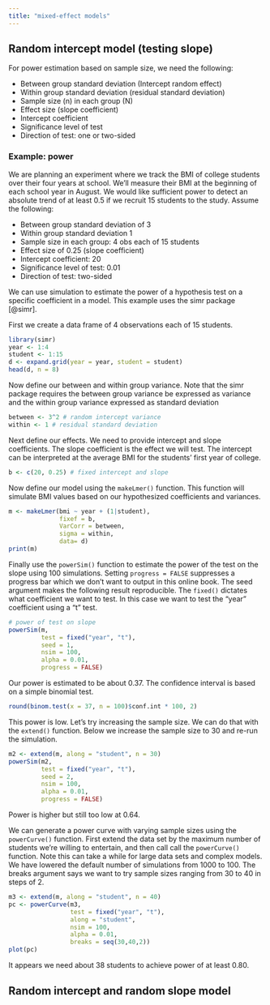 ```yaml
---
title: "mixed-effect models"
---
```


## Random intercept model (testing slope)

For power estimation based on sample size, we need the following:

- Between group standard deviation (Intercept random effect)
- Within group standard deviation (residual standard deviation)
- Sample size (n) in each group (N)
- Effect size (slope coefficient)
- Intercept coefficient
- Significance level of test
- Direction of test: one or two-sided

### Example: power

We are planning an experiment where we track the BMI of college students over their four years at school. We'll measure their BMI at the beginning of each school year in August. We would like sufficient power to detect an absolute trend of at least 0.5 if we recruit 15 students to the study. Assume the following:

- Between group standard deviation of 3
- Within group standard deviation 1
- Sample size in each group: 4 obs each of 15 students
- Effect size of 0.25 (slope coefficient)
- Intercept coefficient: 20
- Significance level of test: 0.01
- Direction of test: two-sided

We can use simulation to estimate the power of a hypothesis test on a specific coefficient in a model. This example uses the simr package [@simr].

First we create a data frame of 4 observations each of 15 students.

```r
library(simr)
year <- 1:4
student <- 1:15
d <- expand.grid(year = year, student = student)
head(d, n = 8)
```

Now define our between and within group variance. Note that the simr package requires the between group variance be expressed as variance and the within group variance expressed as standard deviation

```r
between <- 3^2 # random intercept variance
within <- 1 # residual standard deviation
```

Next define our effects. We need to provide intercept and slope coefficients. The slope coefficient is the effect we will test. The intercept can be interpreted at the average BMI for the students' first year of college.

```r
b <- c(20, 0.25) # fixed intercept and slope
```

Now define our model using the `makeLmer()` function. This function will simulate BMI values based on our hypothesized coefficients and variances.

```r
m <- makeLmer(bmi ~ year + (1|student), 
              fixef = b, 
              VarCorr = between, 
              sigma = within, 
              data= d)
print(m)
```

Finally use the `powerSim()` function to estimate the power of the test on the slope using 100 simulations. Setting `progress = FALSE` suppresses a progress bar which we don't want to output in this online book. The seed argument makes the following result reproducible. The `fixed()` dictates what coefficient we want to test. In this case we want to test the "year" coefficient using a "t" test. 

```r
# power of test on slope
powerSim(m, 
         test = fixed("year", "t"),
         seed = 1,
         nsim = 100, 
         alpha = 0.01, 
         progress = FALSE)
```

Our power is estimated to be about 0.37. The confidence interval is based on a simple binomial test.

```r
round(binom.test(x = 37, n = 100)$conf.int * 100, 2)
```

This power is low. Let's try increasing the sample size. We can do that with the `extend()` function. Below we increase the sample size to 30 and re-run the simulation.

```r
m2 <- extend(m, along = "student", n = 30)
powerSim(m2, 
         test = fixed("year", "t"),
         seed = 2,
         nsim = 100, 
         alpha = 0.01, 
         progress = FALSE)
```

Power is higher but still too low at 0.64. 

We can generate a power curve with varying sample sizes using the `powerCurve()` function. First extend the data set by the maximum number of students we're willing to entertain, and then call call the `powerCurve()` function. Note this can take a while for large data sets and complex models. We have lowered the default number of simulations from 1000 to 100. The breaks argument says we want to try sample sizes ranging from 30 to 40 in steps of 2.

```r
m3 <- extend(m, along = "student", n = 40)
pc <- powerCurve(m3, 
                 test = fixed("year", "t"), 
                 along = "student", 
                 nsim = 100, 
                 alpha = 0.01,
                 breaks = seq(30,40,2))
plot(pc)
```

It appears we need about 38 students to achieve power of at least 0.80. 

## Random intercept and random slope model

